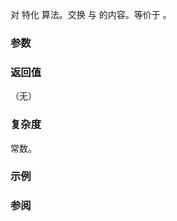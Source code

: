 {{cpp/title | swap&lt;small&gt;(std::basic_stacktrace)&lt;/small&gt;}}
{{cpp/utility/basic_stacktrace/navbar}}
{{ddcl | header=stacktrace | since=c++23 |
template&lt; class Allocator &gt;
void swap( std::basic_stacktrace&lt;Allocator&gt;&amp; lhs, std::basic_stacktrace&lt;Allocator&gt;&amp; rhs )
    noexcept(noexcept(lhs.swap(rhs)));
}}

对 {{lc|std::basic_stacktrace}} 特化 {{lc|std::swap}} 算法。交换 {{c|lhs}} 与 {{c|rhs}} 的内容。等价于 {{c|lhs.swap(rhs);}}。

===参数===
{{par begin}}
{{par|lhs, rhs|要交换内容的栈踪迹}}
{{par end}} 

===返回值===
（无）

===复杂度===
常数。

===示例===
{{example}}

===参阅===
{{dsc begin}}
{{dsc inc|cpp/utility/basic_stacktrace/dsc swap}}
{{dsc end}}

{{langlinks|en|es|ja|ru}}